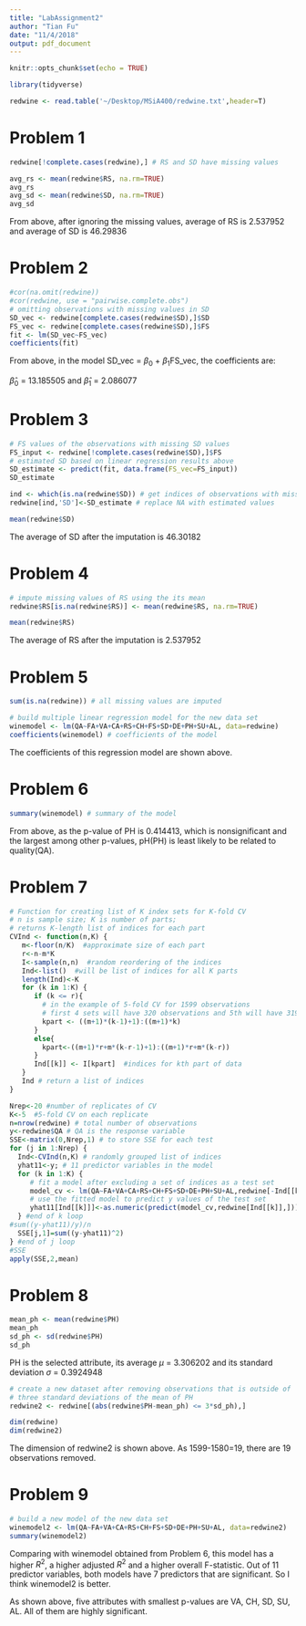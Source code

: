 ```yaml
---
title: "LabAssignment2"
author: "Tian Fu"
date: "11/4/2018"
output: pdf_document
---
```


```r
knitr::opts_chunk$set(echo = TRUE)
```
```r
library(tidyverse)
```

```r
redwine <- read.table('~/Desktop/MSiA400/redwine.txt',header=T)
```

# Problem 1
```r
redwine[!complete.cases(redwine),] # RS and SD have missing values
```
```r
avg_rs <- mean(redwine$RS, na.rm=TRUE)
avg_rs
avg_sd <- mean(redwine$SD, na.rm=TRUE)
avg_sd
```

From above, after ignoring the missing values, average of RS is 2.537952
and average of SD is 46.29836

# Problem 2
```r
#cor(na.omit(redwine))
#cor(redwine, use = "pairwise.complete.obs")
# omitting observations with missing values in SD
SD_vec <- redwine[complete.cases(redwine$SD),]$SD
FS_vec <- redwine[complete.cases(redwine$SD),]$FS
fit <- lm(SD_vec~FS_vec)
coefficients(fit)
```

From above, in the model SD_vec = $\beta_0$ + $\beta_1$FS_vec, the coefficients
are:

$\hat\beta_0$ = 13.185505 and $\hat\beta_1$ = 2.086077

# Problem 3
```r
# FS values of the observations with missing SD values
FS_input <- redwine[!complete.cases(redwine$SD),]$FS
# estimated SD based on linear regression results above
SD_estimate <- predict(fit, data.frame(FS_vec=FS_input))
SD_estimate
```

```r
ind <- which(is.na(redwine$SD)) # get indices of observations with missing SD
redwine[ind,'SD']<-SD_estimate # replace NA with estimated values
```

```r
mean(redwine$SD)
```

The average of SD after the imputation is 46.30182

# Problem 4
```r
# impute missing values of RS using the its mean
redwine$RS[is.na(redwine$RS)] <- mean(redwine$RS, na.rm=TRUE)
```
```r
mean(redwine$RS)
```

The average of RS after the imputation is 2.537952

# Problem 5
```r
sum(is.na(redwine)) # all missing values are imputed
```
```r
# build multiple linear regression model for the new data set
winemodel <- lm(QA~FA+VA+CA+RS+CH+FS+SD+DE+PH+SU+AL, data=redwine)
coefficients(winemodel) # coefficients of the model
```

The coefficients of this regression model are shown above.

# Problem 6
```r
summary(winemodel) # summary of the model
```

From above, as the p-value of PH is 0.414413, which is nonsignificant and the
largest among other p-values, pH(PH) is least likely to be related to
quality(QA).

# Problem 7
```r
# Function for creating list of K index sets for K-fold CV
# n is sample size; K is number of parts;
# returns K-length list of indices for each part
CVInd <- function(n,K) {
   m<-floor(n/K)  #approximate size of each part
   r<-n-m*K  
   I<-sample(n,n)  #random reordering of the indices
   Ind<-list()  #will be list of indices for all K parts
   length(Ind)<-K
   for (k in 1:K) {
      if (k <= r){
        # in the example of 5-fold CV for 1599 observations
        # first 4 sets will have 320 observations and 5th will have 319
        kpart <- ((m+1)*(k-1)+1):((m+1)*k) 
      }
      else{
        kpart<-((m+1)*r+m*(k-r-1)+1):((m+1)*r+m*(k-r))
      }
      Ind[[k]] <- I[kpart]  #indices for kth part of data
   }
   Ind # return a list of indices
}
```

```r
Nrep<-20 #number of replicates of CV
K<-5  #5-fold CV on each replicate
n=nrow(redwine) # total number of observations
y<-redwine$QA # QA is the response variable
SSE<-matrix(0,Nrep,1) # to store SSE for each test
for (j in 1:Nrep) {
  Ind<-CVInd(n,K) # randomly grouped list of indices
  yhat11<-y; # 11 predictor variables in the model
  for (k in 1:K) {
     # fit a model after excluding a set of indices as a test set
     model_cv <- lm(QA~FA+VA+CA+RS+CH+FS+SD+DE+PH+SU+AL,redwine[-Ind[[k]],])
     # use the fitted model to predict y values of the test set
     yhat11[Ind[[k]]]<-as.numeric(predict(model_cv,redwine[Ind[[k]],]))
  } #end of k loop
#sum((y-yhat11)/y)/n
  SSE[j,1]=sum((y-yhat11)^2)
} #end of j loop
#SSE
apply(SSE,2,mean)
```

# Problem 8
```r
mean_ph <- mean(redwine$PH)
mean_ph
sd_ph <- sd(redwine$PH)
sd_ph
```

PH is the selected attribute, its average $\mu$ = 3.306202
and its standard deviation $\sigma$ = 0.3924948

```r
# create a new dataset after removing observations that is outside of 
# three standard deviations of the mean of PH
redwine2 <- redwine[(abs(redwine$PH-mean_ph) <= 3*sd_ph),]
```

```r
dim(redwine)
dim(redwine2)
```

The dimension of redwine2 is shown above.
As 1599-1580=19, there are 19 observations removed.

# Problem 9
```r
# build a new model of the new data set
winemodel2 <- lm(QA~FA+VA+CA+RS+CH+FS+SD+DE+PH+SU+AL, data=redwine2)
summary(winemodel2)
```

Comparing with winemodel obtained from Problem 6, this model has a higher
$R^2$, a higher adjusted $R^2$ and a higher overall F-statistic.
Out of 11 predictor variables, both models have 7 predictors that
are significant. So I think winemodel2 is better.

As shown above, five attributes with smallest p-values are
VA, CH, SD, SU, AL. All of them are highly significant.
